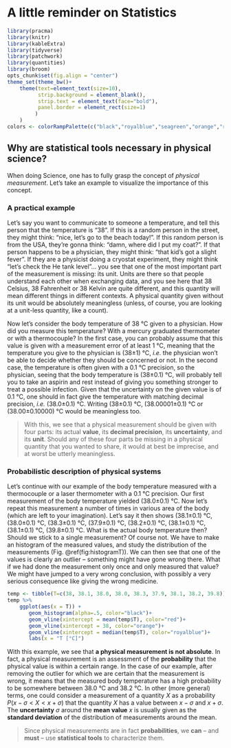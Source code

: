 # A little reminder on Statistics


```r
library(pracma)
library(knitr)
library(kableExtra)
library(tidyverse)
library(patchwork)
library(quantities)
library(broom)
opts_chunk$set(fig.align = "center")
theme_set(theme_bw()+
    theme(text=element_text(size=10),
          strip.background = element_blank(),
          strip.text = element_text(face="bold"),
          panel.border = element_rect(size=1)
         )
    )
colors <- colorRampPalette(c("black","royalblue","seagreen","orange","red"))
```

## Why are statistical tools necessary in physical science?

When doing Science, one has to fully grasp the concept of *physical measurement*. Let's take an example to visualize the importance of this concept.

### A practical example

Let's say you want to communicate to someone a temperature, and tell this person that the temperature is "38". If this is a random person in the street, they might think: "nice, let's go to the beach today!". If this random person is from the USA, they're gonna think: "damn, where did I put my coat?". If that person happens to be a physician, they might think: "that kid's got a slight fever". If they are a physicist doing a cryostat experiment, they might think "let's check the He tank level"... you see that one of the most important part of the measurement is missing: its unit. Units are there so that people understand each other when exchanging data, and you see here that 38 Celsius, 38 Fahrenheit or 38 Kelvin are quite different, and this quantity will mean different things in different contexts. A physical quantity given without its unit would be absolutely meaningless (unless, of course, you are looking at a unit-less quantity, like a count).

Now let's consider the body temperature of 38 °C given to a physician. How did you measure this temperature? With a mercury graduated thermometer or with a thermocouple? In the first case, you can probably assume that this value is given with a measurement error of at least 1 °C, meaning that the temperature you give to the physician is (38±1) °C, *i.e.* the physician won't be able to decide whether they should be concerned or not. In the second case, the temperature is often given with a 0.1 °C precision, so the physician, seeing that the body temperature is (38±0.1) °C, will probably tell you to take an aspirin and rest instead of giving you something stronger to treat a possible infection. Given that the uncertainty on the given value is of 0.1 °C, one should in fact give the temperature with matching decimal precision, *i.e.* (38.0±0.1) °C. Writing (38±0.1) °C, (38.00001±0.1) °C or (38.00±0.10000) °C would be meaningless too.

> With this, we see that a physical measurement should be given with four parts: its actual **value**, its **decimal precision**, its **uncertainty**, and its **unit**. Should any of these four parts be missing in a physical quantity that you wanted to share, it would at best be imprecise, and at worst be utterly meaningless.

### Probabilistic description of physical systems

Let's continue with our example of the body temperature measured with a thermocouple or a laser thermometer with a 0.1 °C precision.
Our first measurement of the body temperature yielded (38.0±0.1) °C. Now let's repeat this measurement a number of times in various area of the body (which are left to your imagination). Let's say it then shows (38.1±0.1) °C, (38.0±0.1) °C, (38.3±0.1) °C, (37.9±0.1) °C, (38.2±0.1) °C, (38.1±0.1) °C, (38.1±0.1) °C, (39.8±0.1) °C. What is the actual body temperature then? Should we stick to a single measurement? Of course not. We have to make an histogram of the measured values, and study the distribution of the measurements (Fig. \@ref(fig:histogramT)). We can then see that one of the values is clearly an outlier -- something might have gone wrong there. What if we had done the measurement only once and only measured that value? We might have jumped to a very wrong conclusion, with possibly a very serious consequence like giving the wrong medicine.


```r
temp <- tibble(T=c(38, 38.1, 38.0, 38.0, 38.3, 37.9, 38.1, 38.2, 39.8))
temp %>% 
    ggplot(aes(x = T)) +
       geom_histogram(alpha=.5, color="black")+
       geom_vline(xintercept = mean(temp$T), color="red")+
       geom_vline(xintercept = 38, color="orange")+
       geom_vline(xintercept = median(temp$T), color="royalblue")+
       labs(x = "T [°C]")
```

With this example, we see that **a physical measurement is not absolute**. In fact, a physical measurement is an assessment of the **probability** that the physical value is within a certain range. In the case of our example, after removing the outlier for which we are certain that the measurement is wrong, it means that the measured body temperature has a high probability to be somewhere between 38.0 °C and 38.2 °C.
In other (more general) terms, one could consider a measurement of a quantity $X$ as a probability $P(x - \sigma < X < x + \sigma )$ that the quantity $X$ has a value between $x-\sigma$ and $x+\sigma$. The **uncertainty** $\sigma$ around the **mean value** $x$ is usually given as the **standard deviation** of the distribution of measurements around the mean.

> Since physical measurements are in fact **probabilities**, we **can** -- and **must** -- use **statistical tools** to characterize them.


